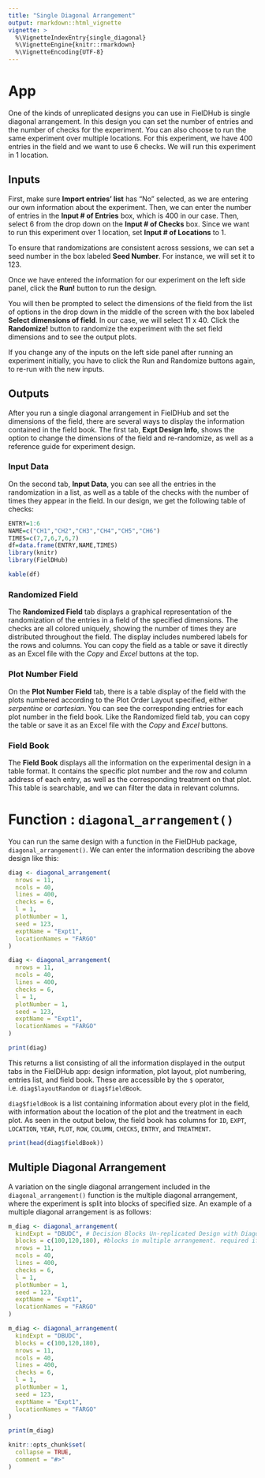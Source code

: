 ```yaml
---
title: "Single Diagonal Arrangement"
output: rmarkdown::html_vignette
vignette: >
  %\VignetteIndexEntry{single_diagonal}
  %\VignetteEngine{knitr::rmarkdown}
  %\VignetteEncoding{UTF-8}
---
```


# App
One of the kinds of unreplicated designs you can use in FielDHub is single diagonal arrangement. In this design you can set the number of entries and the number of checks for the experiment. You can also choose to run the same experiment over multiple locations. For this experiment, we have 400 entries in the field and we want to use 6 checks. We will run this experiment in 1 location. 

## Inputs
First, make sure **Import entries' list** has "No" selected, as we are entering our own information about the experiment. 
Then, we can enter the number of entries in the **Input # of Entries** box, which is 400 in our case. Then, select 6 from the drop down on the **Input # of Checks** box. Since we want to run this experiment over 1 location, set **Input # of Locations** to 1. 

To ensure that randomizations are consistent across sessions, we can set a seed number in the box labeled **Seed Number**. For instance, we will set it to 123. 

Once we have entered the information for our experiment on the left side panel, click the **Run!** button to run the design. 

You will then be prompted to select the dimensions of the field from the list of options in the drop down in the middle of the screen with the box labeled **Select dimensions of field**. In our case, we will select 11 x 40. Click the **Randomize!** button to randomize the experiment with the set field dimensions and to see the output plots. 

If you change any of the inputs on the left side panel after running an experiment initially, you have to click the Run and Randomize buttons again, to re-run with the new inputs.

## Outputs
After you run a single diagonal arrangement in FielDHub and set the dimensions of the field, there are several ways to display the information contained in the field book. The first tab, **Expt Design Info**, shows the option to change the dimensions of the field and re-randomize, as well as a reference guide for experiment design. 

### Input Data
On the second tab, **Input Data**, you can see all the entries in the randomization in a list, as well as a table of the checks with the number of times they appear in the field. In our design, we get the following table of checks: 
```r
ENTRY=1:6
NAME=c("CH1","CH2","CH3","CH4","CH5","CH6")
TIMES=c(7,7,6,7,6,7)
df=data.frame(ENTRY,NAME,TIMES)
library(knitr)
library(FielDHub)
```
```r
kable(df)
```


### Randomized Field
The **Randomized Field** tab displays a graphical representation of the randomization of the entries in a field of the specified dimensions. The checks are all colored uniquely, showing the number of times they are distributed throughout the field. The display includes numbered labels for the rows and columns. You can copy the field as a table or save it directly as an Excel file with the _Copy_ and _Excel_ buttons at the top. 

### Plot Number Field
On the **Plot Number Field** tab, there is a table display of the field with the plots numbered according to the Plot Order Layout specified, either _serpentine_ or _cartesian_. You can see the corresponding entries for each plot number in the field book. Like the Randomized field tab, you can copy the table or save it as an Excel file with the _Copy_ and _Excel_ buttons. 

### Field Book
The **Field Book** displays all the information on the experimental design in a table format. It contains the specific plot number and the row and column address of each entry, as well as the corresponding treatment on that plot. This table is searchable, and we can filter the data in relevant columns. 

# Function : `diagonal_arrangement()`

You can run the same design with a function in the FielDHub package, `diagonal_arrangement()`. We can enter the information describing the above design like this:

```r
diag <- diagonal_arrangement(
  nrows = 11,
  ncols = 40,
  lines = 400,
  checks = 6,
  l = 1,
  plotNumber = 1,
  seed = 123,
  exptName = "Expt1",
  locationNames = "FARGO"
)
```
```r
diag <- diagonal_arrangement(
  nrows = 11,
  ncols = 40,
  lines = 400,
  checks = 6,
  l = 1,
  plotNumber = 1,
  seed = 123,
  exptName = "Expt1",
  locationNames = "FARGO"
)

```
```r
print(diag)
```
This returns a list consisting of all the information displayed in the output tabs in the FielDHub app: design information, plot layout, plot numbering, entries list, and field book. These are accessible by the `$` operator, i.e. `diag$layoutRandom` or `diag$fieldBook`. 

`diag$fieldBook` is a list containing information about every plot in the field, with information about the location of the plot and the treatment in each plot. As seen in the output below, the field book has columns for `ID`, `EXPT`, `LOCATION`, `YEAR`, `PLOT`, `ROW`, `COLUMN`, `CHECKS`, `ENTRY`, and `TREATMENT`.
```r
print(head(diag$fieldBook))
```

## Multiple Diagonal Arrangement

A variation on the single diagonal arrangement included in the `diagonal_arrangement()` function is the multiple diagonal arrangement, where the experiment is split into blocks of specified size. An example of a multiple diagonal arrangement is as follows:

```r
m_diag <- diagonal_arrangement(
  kindExpt = "DBUDC", # Decision Blocks Un-replicated Design with Diagonal Checks
  blocks = c(100,120,180), #blocks in multiple arrangement. required if kindExpt = "DBUDC"
  nrows = 11,
  ncols = 40,
  lines = 400,
  checks = 6,
  l = 1,
  plotNumber = 1,
  seed = 123,
  exptName = "Expt1",
  locationNames = "FARGO"
)
```
```r
m_diag <- diagonal_arrangement(
  kindExpt = "DBUDC",
  blocks = c(100,120,180),
  nrows = 11,
  ncols = 40,
  lines = 400,
  checks = 6,
  l = 1,
  plotNumber = 1,
  seed = 123,
  exptName = "Expt1",
  locationNames = "FARGO"
)

```
```r
print(m_diag)
```

```r
knitr::opts_chunk$set(
  collapse = TRUE,
  comment = "#>"
)
```
